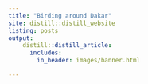 ```yaml
---
title: "Birding around Dakar"
site: distill::distill_website
listing: posts
output:
    distill::distill_article:
      includes:
        in_header: images/banner.html

---
```


